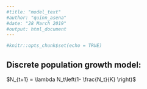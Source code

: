 ```yaml
---
#title: "model_text"
#author: "quinn_asena"
#date: "28 March 2019"
#output: html_document
---
```


```r
#knitr::opts_chunk$set(echo = TRUE)
```

## Discrete population growth model:
$N_{t+1} = \lambda N_t\left(1- \frac{N_t}{K} \right)$